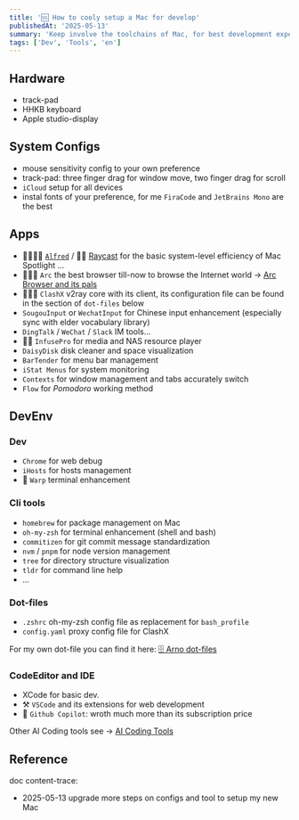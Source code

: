 ```yaml
---
title: '🆒 How to cooly setup a Mac for develop'
publishedAt: '2025-05-13'
summary: 'Keep involve the toolchains of Mac, for best development experience'
tags: ['Dev', 'Tools', 'en']
---
```


## Hardware

- track-pad
- HHKB keyboard
- Apple studio-display

## System Configs

- mouse sensitivity config to your own preference
- track-pad: three finger drag for window move, two finger drag for scroll
- `iCloud` setup for all devices
- instal fonts of your preference, for me `FiraCode` and `JetBrains Mono` are the best

## Apps

- 🌟🌟🌟🌟 [`Alfred`](https://arno.surfacew.com/posts/cn/alfred) / 🌟🌟 [Raycast](https://www.raycast.com/) for the basic system-level efficiency of Mac Spotlight ...
- 🌟🌟🌟 `Arc` the best browser till-now to browse the Internet world -> [Arc Browser and its pals](https://arno.surfacew.com/posts/en/arc-browser-and-its-friend)
- 🌟🌟🌟 `ClashX` v2ray core with its client, its configuration file can be found in the section of `dot-files` below
- `SougouInput` or `WechatInput` for Chinese input enhancement (especially sync with elder vocabulary library)
- `DingTalk` / `WeChat` / `Slack` IM tools...
- 🌟🌟 `InfusePro` for media and NAS resource player
- `DaisyDisk` disk cleaner and space visualization
- `BarTender` for menu bar management
- `iStat Menus` for system monitoring
- `Contexts` for window management and tabs accurately switch
- `Flow` for _Pomodoro_ working method

## DevEnv

### Dev

- `Chrome` for web debug
- `iHosts` for hosts management
- 🌟 `Warp` terminal enhancement

### Cli tools

- `homebrew` for package management on Mac
- `oh-my-zsh` for terminal enhancement (shell and bash)
- `commitizen` for git commit message standardization
- `nvm` / `pnpm` for node version management
- `tree` for directory structure visualization
- `tldr` for command line help
- ...

### Dot-files

- `.zshrc` oh-my-zsh config file as replacement for `bash_profile`
- `config.yaml` proxy config file for ClashX

For my own dot-file you can find it here: [🗄️ Arno dot-files](https://github.com/SurfaceW/dotfiles)

### CodeEditor and IDE

- XCode for basic dev.
- ⚒️ `VSCode` and its extensions for web development
- 🚀 `Github Copilot`: wroth much more than its subscription price

Other AI Coding tools see -> [AI Coding Tools](https://arno.surfacew.com/posts/en/arno-ai-map#development-tools)

## Reference

doc content-trace:

- 2025-05-13 upgrade more steps on configs and tool to setup my new Mac
